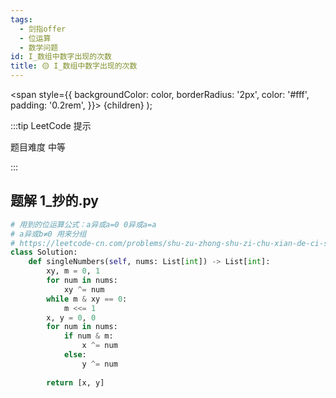 ```yaml
---
tags:
  - 剑指offer
  - 位运算
  - 数学问题
id: I_数组中数字出现的次数
title: 🟡 I_数组中数字出现的次数
---
```


  <span
    style={{
      backgroundColor: color,
      borderRadius: '2px',
      color: '#fff',
      padding: '0.2rem',
    }}>
    {children}
  </span>
);

:::tip LeetCode 提示

题目难度 <Highlight color="#ffc01e">中等</Highlight>

:::

## 题解 1_抄的.py

```py
# 用到的位运算公式：a异或a=0 0异或a=a 
# a异或b≠0 用来分组
# https://leetcode-cn.com/problems/shu-zu-zhong-shu-zi-chu-xian-de-ci-shu-lcof/solution/jian-zhi-offer-56-i-shu-zu-zhong-shu-zi-tykom/
class Solution:
    def singleNumbers(self, nums: List[int]) -> List[int]:
        xy, m = 0, 1
        for num in nums:
            xy ^= num
        while m & xy == 0:
            m <<= 1
        x, y = 0, 0
        for num in nums:
            if num & m:
                x ^= num
            else:
                y ^= num
        
        return [x, y]
```


